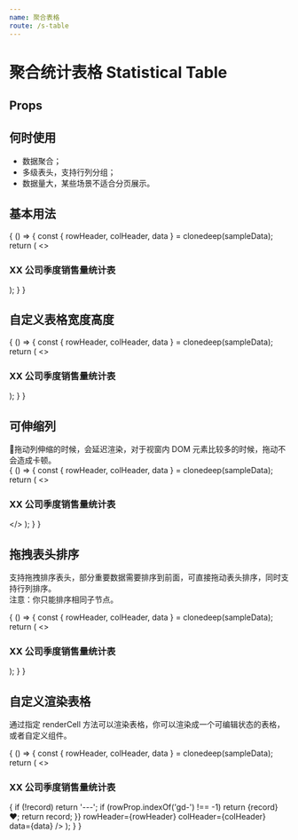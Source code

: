 ```yaml
---
name: 聚合表格
route: /s-table
---
```



# 聚合统计表格 Statistical Table
## Props
<Props of={Sheet} />

## 何时使用
* 数据聚合；
* 多级表头，支持行列分组；
* 数据量大，某些场景不适合分页展示。

## 基本用法

<Playground>
  {
    () => {
      const { rowHeader, colHeader, data } = clonedeep(sampleData);
      return (
        <>
          <h3 className="text-center">XX 公司季度销售量统计表</h3>
          <Sheet
            rowHeader={rowHeader}
            colHeader={colHeader}
            data={data}
          />
        </>
      );
    }
  }
</Playground>

## 自定义表格宽度高度

<Playground>
  {
    () => {
      const { rowHeader, colHeader, data } = clonedeep(sampleData);
      return (
        <>
          <h3 className="text-center">XX 公司季度销售量统计表</h3>
          <Sheet
            rowHeader={rowHeader}
            colHeader={colHeader}
            data={data}
            cellWidth={150}
            cellHeight={60}
          />
        </>
      );
    }
  }
</Playground>


## 可伸缩列
拖动列伸缩的时候，会延迟渲染，对于视窗内 DOM 元素比较多的时候，拖动不会造成卡顿。  
<Playground>
  {
    () => {
      const { rowHeader, colHeader, data } = clonedeep(sampleData);
      return (
        <>
          <h3 className="text-center">XX 公司季度销售量统计表</h3>
          <Sheet
            enableColResize
            rowHeader={rowHeader}
            colHeader={colHeader}
            data={data}
          />
        </>
      );
    }
  }
</Playground>

## 拖拽表头排序
支持拖拽排序表头，部分重要数据需要排序到前面，可直接拖动表头排序，同时支持行列排序。  
注意：你只能排序相同子节点。

<Playground>
  {
    () => {
      const { rowHeader, colHeader, data } = clonedeep(sampleData);
      return (
        <>
          <h3 className="text-center">XX 公司季度销售量统计表</h3>
          <Sheet
            enableColSorting
            enableRowSorting
            rowHeader={rowHeader}
            colHeader={colHeader}
            data={data}
          />
        </>
      );
    }
  }
</Playground>

## 自定义渲染表格
通过指定 renderCell 方法可以渲染表格，你可以渲染成一个可编辑状态的表格，或者自定义组件。

<Playground>
  {
    () => {
      const { rowHeader, colHeader, data } = clonedeep(sampleData);
      return (
        <>
          <h3 className="text-center">XX 公司季度销售量统计表</h3>
          <Sheet
            renderCell={(record, rowProp, colProp, data) => {
              if (!record) return '---';
              if (rowProp.indexOf('gd-') !== -1) return <span>{record} ❤️</span>;
              return record;
            }}
            rowHeader={rowHeader}
            colHeader={colHeader}
            data={data}
          />
        </>
      );
    }
  }
</Playground>

